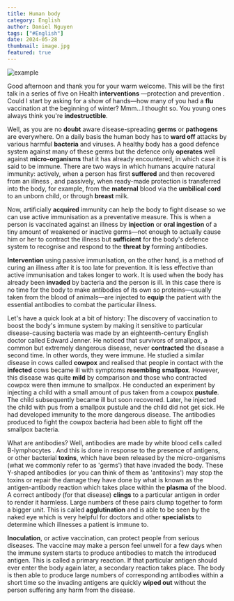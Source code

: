 ```yaml
---
title: Human body
category: English
author: Daniel Nguyen
tags: ["#English"]
date: 2024-05-28
thumbnail: image.jpg
featured: true
---
```


![example](./2.png 'example')

Good afternoon and thank you for your warm welcome. This will be the first talk in a series of five on Health **interventions** —protection and prevention . 
Could I start by asking for a show of hands—how many of you had a **flu** vaccination at the beginning of winter? Mmm...I thought so. You young ones always 
think you're **indestructible**.

Well, as you are no **doubt** aware disease-spreading **germs** or **pathogens** are everywhere. On a daily basis the human body has to **ward off** attacks by various 
harmful **bacteria** and viruses. A healthy body has a good defence system against many of these germs but the defence only **operates** well against **micro-organisms** 
that it has already encountered, in which case it is said to be immune. There are two ways in which humans acquire natural immunity: actively, 
when a person has first **suffered** and then recovered from an illness , and passively, when ready-made protection is transferred into the body, for example, 
from the **maternal** blood via the **umbilical cord** to an unborn child, or through **breast** milk.

Now, artificially **acquired** immunity can help the body to fight disease so we can use active immunisation as a preventative measure. 
This is when a person is vaccinated against an illness by **injection** or **oral ingestion** of a tiny amount of weakened or inactive germs—not enough to actually 
cause him or her to contract the illness but **sufficient** for the body's defence system to recognise and respond to the **threat by** forming antibodies.

**Intervention** using passive immunlsation, on the other hand, is a method of curing an illness after it is too late for prevention. It is less effective than active 
immunisation and takes longer to work. It is used when the body has already been **invaded** by bacteria and the person is ill. In this case there is no time for the 
body to make antibodies of its own so proteins—usually taken from the blood of animals—are injected to **equip** the patient with the essential antibodies to combat 
the particular illness.

Let's have a quick look at a bit of history: The discovery of vaccination to boost the body's immune system by making it sensitive to particular disease-causing 
bacteria was made by an eighteenth-century English doctor called Edward Jenner. He noticed that survivors of smallpox, a common but extremely dangerous disease, 
never **contracted** the disease a second time. In other words, they were immune. He studied a similar disease in cows called **cowpox** and realised that people in contact 
with the **infected** cows became ill with symptoms **resembling** **smallpox**. However, this disease was quite **mild** by comparison and those who contracted cowpox were then 
immune to smallpox. He conducted an experiment by injecting a child with a small amount of pus taken from a cowpox **pustule**. The child subsequently became ill but soon recovered. 
Later, he injected the child with pus from a smallpox pustule and the child did not get sick. He had developed immunity to the more dangerous disease. 
The antibodies produced to fight the cowpox bacteria had been able to fight off the smallpox bacteria.

What are antibodies? Well, antibodies are made by white blood cells called B-lymphocytes . And this is done in response to the presence of antigens, or other bacterial **toxins**, 
which have been released by the micro-organisms (what we commonly refer to as 'germs') that have invaded the body. These Y-shaped antibodies (or you can think of them as 'antitoxins') 
may stop the toxins or repair the damage they have done by what is known as the antigen-antibody reaction which takes place within the **plasma** of the blood. 
A correct antibody (for that disease) **clings** to a particular antigen in order to render it harmless. Large numbers of these pairs clump together to form a bigger unit. 
This is called **agglutination** and is able to be seen by the naked eye which is very helpful for doctors and other **specialists** to determine which illnesses a patient is immune to.

**Inoculation**, or active vaccination, can protect people from serious diseases. The vaccine may make a person feel unwell for a few days when the immune system starts to produce 
antibodies to match the introduced antigen. This is called a primary reaction. If that particular antigen should ever enter the body again later, a secondary reaction takes place. 
The body is then able to produce large numbers of corresponding antibodies within a short time so the invading antigens are quickly **wiped out** without the person suffering any harm from the disease.

